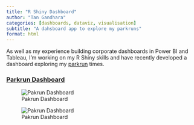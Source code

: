 ```yaml
---
title: "R Shiny Dashboard"
author: "Tan Gandhara"
categories: [dashboards, dataviz, visualisation]
subtitle: "A dahsboard app to explore my parkruns"
format: html
---
```


As well as my experience building corporate dashboards in Power BI and Tableau, I'm working on my R Shiny skills and have recently developed a dashboard exploring my [parkrun](https://www.parkrun.org.uk/) times.

### [Parkrun Dashboard](https://tangandhara.shinyapps.io/ParkrunDashboard/ "Parkrun Dashboard")

![Pakrun Dashboard](/images/Parkrun1.png){fig-alt="Parkrun Dashboard screenshot 1"}

![Pakrun Dashboard](/images/Parkrun2.png){fig-alt="Parkrun Dashboard screenshot 2"}
